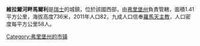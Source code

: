 '''維拉爾河畔馬爾利'''是[[瑞士|瑞士]]的城鎮，位於該國西部，由[[弗里堡州|弗里堡州]]負責管轄，面積1.41平方公里，海拔高度736米，2011年人口82，九成人口信奉[[羅馬天主教|羅馬天主教]]，人口密度每平方公里58人。

{{Switzerland-geo-stub}}
[[Category:弗里堡州的市镇|Category:弗里堡州的市镇]]